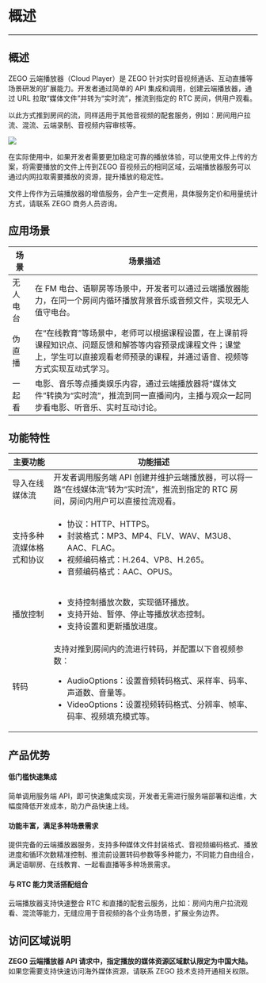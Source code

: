 # 概述

- - -

## 概述

ZEGO 云端播放器（Cloud Player）是 ZEGO 针对实时音视频通话、互动直播等场景研发的扩展能力。开发者通过简单的 API 集成和调用，创建云端播放器，通过 URL 拉取“媒体文件”并转为“实时流”，推流到指定的 RTC 房间，供用户观看。

以此方式推到房间的流，同样适用于其他音视频的配套服务，例如：房间用户拉流、混流、云端录制、音视频内容审核等。

<Frame width="auto" height="auto">
  <img src="https://storage.zego.im/sdk-doc/Pics/ZegoCloudPlayer/CloudPlayer.jpg" />
</Frame>

在实际使用中，如果开发者需要更加稳定可靠的播放体验，可以使用文件上传的方案，将需要播放的文件上传到ZEGO 音视频云的相同区域，云端播放器服务可以通过内网拉取需要播放的资源，提升播放的稳定性。

文件上传作为云端播放器的增值服务，会产生一定费用，具体服务定价和用量统计方式，请联系 ZEGO 商务人员咨询。

## 应用场景

|场景   | 场景描述|
| ------------ | ------------ |
|  无人电台 | 在 FM 电台、语聊房等场景中，开发者可以通过云端播放器能力，在同一个房间内循环播放背景音乐或音频文件，实现无人值守电台。 |
| 伪直播  |  在“在线教育”等场景中，老师可以根据课程设置，在上课前将课程知识点、问题反馈和解答等内容预录成课程文件；课堂上，学生可以直接观看老师预录的课程，并通过语音、视频等方式实现互动式学习。 |
|  一起看 |  电影、音乐等点播类娱乐内容，通过云端播放器将“媒体文件”转换为“实时流”，推流到同一直播间内，主播与观众一起同步看电影、听音乐、实时互动讨论。 |

## 功能特性

|主要功能   | 功能描述|
| ------------ | ------------ |
| 导入在线媒体流 | 开发者调用服务端 API 创建并维护云端播放器，可以将一路“在线媒体流”转为“实时流”，推流到指定的 RTC 房间，房间内用户可以直接拉流观看。  |
| 支持多种流媒体格式和协议  | <ul><li>协议：HTTP、HTTPS。</li><li>封装格式：MP3、MP4、FLV、WAV、M3U8、AAC、FLAC。</li><li>视频编码格式：H.264、VP8、H.265。</li><li>音频编码格式：AAC、OPUS。</li></ul> |
|  播放控制 | <ul><li>支持控制播放次数，实现循环播放。</li><li>支持开始、暂停、停止等播放状态控制。</li><li>支持设置和更新播放进度。 </li></ul>|
|  转码 | 支持对推到房间内的流进行转码，并配置以下音视频参数：<ul><li>AudioOptions：设置音频转码格式、采样率、码率、声道数、音量等。</li><li>VideoOptions：设置视频转码格式、分辨率、帧率、码率、视频填充模式等。</li></ul> |

## 产品优势

#### 低门槛快速集成

简单调用服务端 API，即可快速集成实现，开发者无需进行服务端部署和运维，大幅度降低开发成本，助力产品快速上线。

#### 功能丰富，满足多种场景需求

提供完备的云端播放器服务，支持多种媒体文件封装格式、音视频编码格式、播放进度和循环次数精准控制、推流前设置转码参数等多种能力，不同能力自由组合，满足语聊房、在线教育、一起看直播等多种场景需求。

#### 与 RTC 能力灵活搭配组合

云端播放器支持快速整合 RTC 和直播的配套云服务，比如：房间内用户拉流观看、混流等能力，无缝应用于音视频的各个业务场景，扩展业务边界。


## 访问区域说明

**ZEGO 云端播放器 API 请求中，指定播放的媒体资源区域默认限定为中国大陆。** 如果您需要支持快速访问海外媒体资源，请联系 ZEGO 技术支持开通相关权限。
